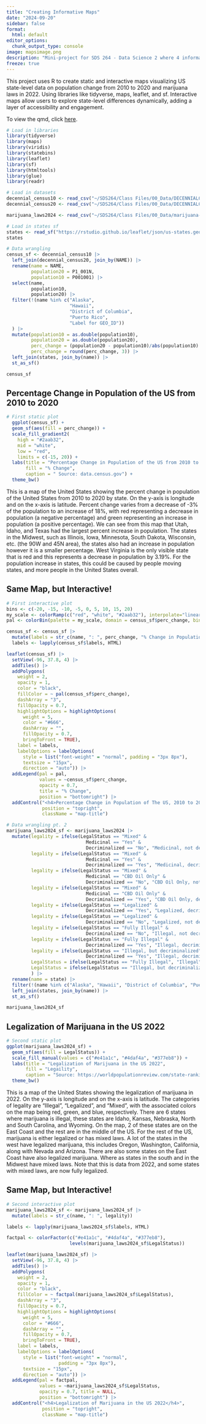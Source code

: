 ```yaml
---
title: "Creating Informative Maps"
date: "2024-09-20"
sidebar: false
format:
  html: default
editor_options: 
  chunk_output_type: console
image: mapsimage.png
description: "Mini-project for SDS 264 - Data Science 2 where 4 informative maps were created, 2 choropleth and 2 interactive"
freeze: true
---
```


This project uses R to create static and interactive maps visualizing US state-level data on population change from 2010 to 2020 and marijuana laws in 2022. Using libraries like tidyverse, maps, leaflet, and sf. Interactive maps allow users to explore state-level differences dynamically, adding a layer of accessibility and engagement.

To view the qmd, click [here](https://github.com/z1l1ng/z1l1ng.github.io/blob/main/projects/maps_folder/creatingmaps.qmd).

```r
# Load in libraries
library(tidyverse)
library(maps)
library(viridis)
library(statebins)
library(leaflet)
library(sf)
library(htmltools)
library(glue)
library(readr)
```

```r
# Load in datasets
decennial_census10 <- read_csv("~/SDS264/Class Files/00_Data/DECENNIALCD1162010.P1-Data.csv")
decennial_census20 <- read_csv("~/SDS264/Class Files/00_Data/DECENNIALCD1182020.P1-Data.csv")

marijuana_laws2024 <- read_csv("~/SDS264/Class Files/00_Data/marijuana-laws-by-state-2024.csv")
```

```r
# Load in states sf
states <- read_sf("https://rstudio.github.io/leaflet/json/us-states.geojson")  #<2>
states
```

```r
# Data wrangling
census_sf <- decennial_census10 |>
  left_join(decennial_census20, join_by(NAME)) |>
  rename(name = NAME,
         population20 = P1_001N,
         population10 = P001001) |>
  select(name, 
         population10, 
         population20) |>
  filter(!(name %in% c("Alaska", 
                       "Hawaii", 
                       "District of Columbia", 
                       "Puerto Rico", 
                       "Label for GEO_ID"))
  ) |>
  mutate(population10 = as.double(population10),
         population20 = as.double(population20),
         perc_change = (population20 - population10)/abs(population10) * 100,
         perc_change = round(perc_change, 3)) |>
  left_join(states, join_by(name)) |>
  st_as_sf()

census_sf
```

## Percentage Change in Population of the US from 2010 to 2020

```r
# First static plot
  ggplot(census_sf) +
  geom_sf(aes(fill = perc_change)) +
  scale_fill_gradient2(
    high = "#2aab32", 
    mid = "white",
    low = "red",
    limits = c(-15, 20)) +
  labs(title = "Percentage Change in Population of the US from 2010 to 2020",
       fill = "% Change",
       caption = " Source: data.census.gov") +
  theme_bw()
```

This is a map of the United States showing the percent change in population of the United States from 2010 to 2020 by state. On the y-axis is longitude and on the x-axis is latitude. Percent change varies from a decrease of -3% of the population to an increase of 18%, with red representing a decrease in population (a negative percentage) and green representing an increase in population (a positive percentage). We can see from this map that Utah, Idaho, and Texas had the largest percent increase in population. The states in the Midwest, such as Illinois, Iowa, Minnesota, South Dakota, Wisconsin, etc. (the 90W and 45N area), the states also had an increase in population however it is a smaller percentage. West Virginia is the only visible state that is red and this represents a decrease in population by 3.19%. For the population increase in states, this could be caused by people moving states, and more people in the United States overall. 

## Same Map, but Interactive!

```r
# First interactive plot
bins <- c(-20, -15, -10, -5, 0, 5, 10, 15, 20)
my_scale <- colorRamp(c("red", "white", "#2aab32"), interpolate="linear")
pal <- colorBin(palette = my_scale, domain = census_sf$perc_change, bins = bins)

census_sf <- census_sf |>
  mutate(labels = str_c(name, ": ", perc_change, "% Change in Population"))
  labels <- lapply(census_sf$labels, HTML)

leaflet(census_sf) |>
  setView(-96, 37.8, 4) |>
  addTiles() |>
  addPolygons(
    weight = 2,
    opacity = 1,
    color = "black",
    fillColor = ~ pal(census_sf$perc_change),
    dashArray = "3",
    fillOpacity = 0.7,
    highlightOptions = highlightOptions(
      weight = 5,
      color = "#666",
      dashArray = "",
      fillOpacity = 0.7,
      bringToFront = TRUE),
    label = labels,
    labelOptions = labelOptions(
      style = list("font-weight" = "normal", padding = "3px 8px"),
      textsize = "15px",
      direction = "auto")) |>
  addLegend(pal = pal, 
            values = ~census_sf$perc_change, 
            opacity = 0.7, 
            title = "% Change", 
            position = "bottomright") |>
  addControl("<h4>Percentage Change in Population of The US, 2010 to 2020</h4>", 
             position = "topright", 
             className = "map-title")

```

```r
# Data wrangling pt. 2
marijuana_laws2024_sf <- marijuana_laws2024 |>
  mutate(legality = ifelse(LegalStatus == "Mixed" & 
                             Medicinal == "Yes" & 
                             Decriminalized == "No", "Medicinal, not decriminalized", LegalStatus),
         legality = ifelse(LegalStatus == "Mixed" & 
                             Medicinal == "Yes" & 
                             Decriminalized == "Yes", "Medicinal, decriminalized", legality),
         legality = ifelse(LegalStatus == "Mixed" & 
                             Medicinal == "CBD Oil Only" & 
                             Decriminalized == "No", "CBD Oil Only, not decriminalized", legality),
         legality = ifelse(LegalStatus == "Mixed" & 
                             Medicinal == "CBD Oil Only" & 
                             Decriminalized == "Yes", "CBD Oil Only, decriminalized", legality),
         legality = ifelse(LegalStatus == "Legalized" & 
                             Decriminalized == "Yes", "Legalized, decriminalized", legality),
         legality = ifelse(LegalStatus == "Legalized" & 
                             Decriminalized == "No", "Legalized, not decriminalized", legality),
         legality = ifelse(LegalStatus == "Fully Illegal" & 
                             Decriminalized == "No", "Illegal, not decriminalized", legality),
         legality = ifelse(LegalStatus == "Fully Illegal" & 
                             Decriminalized == "Yes", "Illegal, decriminalized", legality),
         legality = ifelse(LegalStatus == "Illegal, but decriminalized" & 
                             Decriminalized == "Yes", "Illegal, decriminalized", legality),
         LegalStatus = ifelse(LegalStatus == "Fully Illegal", "Illegal", LegalStatus),
         LegalStatus = ifelse(LegalStatus == "Illegal, but decriminalized", "Illegal", LegalStatus)
         ) |>
  rename(name = state) |>
  filter(!(name %in% c("Alaska", "Hawaii", "District of Columbia", "Puerto Rico"))) |>
  left_join(states, join_by(name)) |>
  st_as_sf()

marijuana_laws2024_sf
```

## Legalization of Marijuana in the US 2022

```r
# Second static plot
ggplot(marijuana_laws2024_sf) +
  geom_sf(aes(fill = LegalStatus)) +
  scale_fill_manual(values = c("#e41a1c", "#4daf4a", "#377eb8")) +
  labs(title = "Legalization of Marijuana in the US 2022",
       fill = "Legaility",
       caption = "Source: https://worldpopulationreview.com/state-rankings/marijuana-laws-by-state") +
  theme_bw()
```

This is a map of the United States showing the legalization of marijuana in 2022. On the y-axis is longitude and on the x-axis is latitude. The categories of legality are "Illegal", "Legalized", and "Mixed", with the associated colors on the map being red, green, and blue, respectively. There are 6 states where marijuana is illegal, these states are Idaho, Kansas, Nebraska, North and South Carolina, and Wyoming. On the map, 2 of these states are on the East Coast and the rest are in the middle of the US. For the rest of the US, marijuana is either legalized or has mixed laws. A lot of the states in the west have legalized marijuana, this includes Oregon, Washington, California, along with Nevada and Arizona. There are also some states on the East Coast have also legalized marijuana. Where as states in the south and in the Midwest have mixed laws. Note that this is data from 2022, and some states with mixed laws, are now fully legalized.

## Same Map, but Interactive!

```r
# Second interactive plot
marijuana_laws2024_sf <- marijuana_laws2024_sf |>
  mutate(labels = str_c(name, ": ", legality))

labels <- lapply(marijuana_laws2024_sf$labels, HTML)

factpal <- colorFactor(c("#e41a1c", "#4daf4a", "#377eb8"), 
                       levels(marijuana_laws2024_sf$LegalStatus))

leaflet(marijuana_laws2024_sf) |>
  setView(-96, 37.8, 4) |>
  addTiles() |>
  addPolygons(
    weight = 2,
    opacity = 1,
    color = "black",
    fillColor = ~ factpal(marijuana_laws2024_sf$LegalStatus),
    dashArray = "3",
    fillOpacity = 0.7,
    highlightOptions = highlightOptions(
      weight = 5,
      color = "#666",
      dashArray = "",
      fillOpacity = 0.7,
      bringToFront = TRUE),
    label = labels,
    labelOptions = labelOptions(
      style = list("font-weight" = "normal", 
                   padding = "3px 8px"),
      textsize = "15px",
      direction = "auto")) |>
  addLegend(pal = factpal, 
            values = ~marijuana_laws2024_sf$LegalStatus, 
            opacity = 0.7, title = NULL, 
            position = "bottomright") |>
  addControl("<h4>Legalization of Marijuana in the US 2022</h4>", 
             position = "topright", 
             className = "map-title")
```

